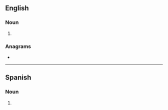 ==English==

===Noun===
{{head|en|noun form}}

# {{plural of|combo|lang=en}}

===Anagrams===
* {{anagrams|en|a=bcmoos|Coombs|coombs}}

----

==Spanish==

===Noun===
{{head|es|noun form}}

# {{plural of|combo|lang=es}}